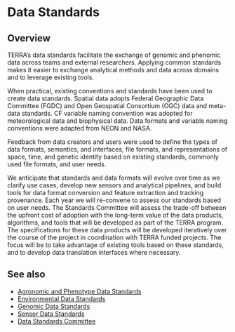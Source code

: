# Data Standards

## Overview

TERRA’s data standards facilitate the exchange of genomic and phenomic data across teams and external researchers. Applying common standards makes it easier to exchange analytical methods and data across domains and to leverage existing tools.

When practical, existing conventions and standards have been used to create data standards. Spatial data adopts Federal Geographic Data Committee \(FGDC\) and Open Geospatial Consortium \(OGC\) data and meta-data standards. CF variable naming convention was adopted for meteorological data and biophysical data. Data formats and variable naming conventions were adapted from NEON and NASA.

Feedback from data creators and users were used to define the types of data formats, semantics, and interfaces, file formats, and representations of space, time, and genetic identity based on existing standards, commonly used file formats, and user needs.

We anticipate that standards and data formats will evolve over time as we clarify use cases, develop new sensors and analytical pipelines, and build tools for data format conversion and feature extraction and tracking provenance. Each year we will re-convene to assess our standards based on user needs. The Standards Committee will assess the trade-off between the upfront cost of adoption with the long-term value of the data products, algorithms, and tools that will be developed as part of the TERRA program. The specifications for these data products will be developed iteratively over the course of the project in coordination with TERRA funded projects. The focus will be to take advantage of existing tools based on these standards, and to develop data translation interfaces where necessary.

## See also

* [Agronomic and Phenotype Data Standards](agronomic-and-phenotype-data-standards.md)
* [Environmental Data Standards](../../user-manual/data-products/meteorological-data.md)
* [Genomic Data Standards](genomic-data-standards.md)
* [Sensor Data Standards](sensor-data-standards.md)
* [Data Standards Committee](data-standards-committee.md)


